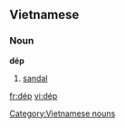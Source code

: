 ==Vietnamese==
===Noun===
'''dép'''
#[[sandal]]

[[Category:Vietnamese nouns]]

{{vi-attention}}

[[fr:dép]]
[[vi:dép]]